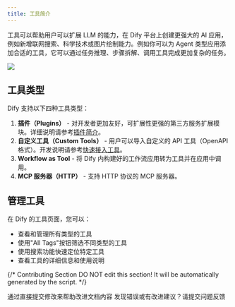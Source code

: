 ```yaml
---
title: 工具简介
---
```


工具可以帮助用户可以扩展 LLM 的能力，在 Dify 平台上创建更强大的 AI 应用，例如新增联网搜索、科学技术或图片绘制能力。例如你可以为 Agent 类型应用添加合适的工具，它可以通过任务推理、步骤拆解、调用工具完成更加复杂的任务。

![](https://assets-docs.dify.ai/2025/06/d2fa8b074f7c44193ea8482e428db582.png)

## 工具类型

Dify 支持以下四种工具类型：

1. **插件（Plugins）** - 对开发者更加友好，可扩展性更强的第三方服务扩展模块。详细说明请参考[插件简介](/zh-hans/plugins/introduction)。
2. **自定义工具（Custom Tools）** - 用户可以导入自定义的 API 工具（OpenAPI 格式）。开发说明请参考[快速接入工具](/zh-hans/guides/tools/quick-tool-integration)。
3. **Workflow as Tool** - 将 Dify 内构建好的工作流应用转为工具并在应用中调用。
4. **MCP 服务器（HTTP）** - 支持 HTTP 协议的 MCP 服务器。

## 管理工具

在 Dify 的工具页面，您可以：

- 查看和管理所有类型的工具
- 使用"All Tags"按钮筛选不同类型的工具
- 使用搜索功能快速定位特定工具
- 查看工具的详细信息和使用说明

{/*
Contributing Section
DO NOT edit this section!
It will be automatically generated by the script.
*/}

<CardGroup cols="2">
    <Card
        title="编辑此页面"
        icon="pen-to-square"
        href="https://github.com/langgenius/dify-docs-mintlify/edit/main/zh-hans/guides/tools/readme.mdx"
    >
        通过直接提交修改来帮助改进文档内容
    </Card>
    <Card
        title="提交问题"
        icon="github"
        href="https://github.com/langgenius/dify-docs-mintlify/issues/new?title=文档问题%3A%20&body=%23%23%20问题描述%0A%3C%21--%20请简要描述您发现的问题%20--%3E%0A%0A%23%23%20页面链接%0Ahttps%3A%2F%2Fgithub.com%2Flanggenius%2Fdify-docs-mintlify%2Fblob%2Fmain%2Fzh-hans/guides/tools%2Freadme.mdx%0A%0A%23%23%20建议修改%0A%3C%21--%20如果有具体的修改建议，请在此说明%20--%3E%0A%0A%3C%21--%20感谢您对文档质量的关注！%20--%3E"
    >
        发现错误或有改进建议？请提交问题反馈
    </Card>
</CardGroup>
